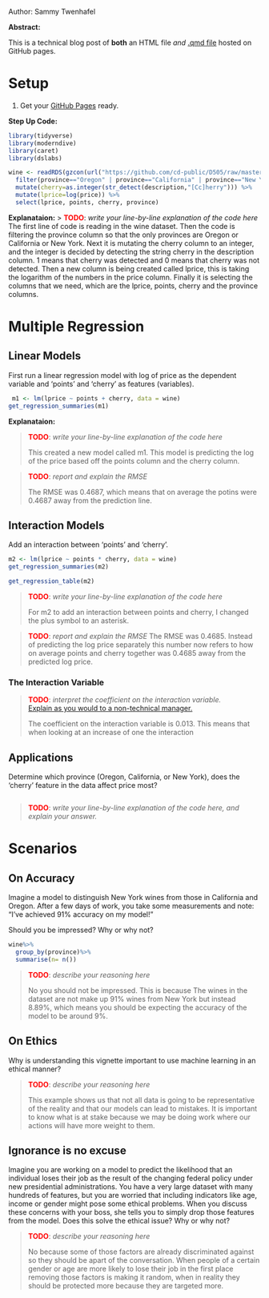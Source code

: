 Author: Sammy Twenhafel

**Abstract:**

This is a technical blog post of **both** an HTML file *and* [.qmd file](src/wine_of_pnw.qmd) hosted on GitHub pages.

# Setup

1.  Get your [GitHub Pages](https://docs.github.com/en/pages/quickstart) ready.

**Step Up Code:**

```r
library(tidyverse)
library(moderndive)
library(caret)
library(dslabs)

wine <- readRDS(gzcon(url("https://github.com/cd-public/D505/raw/master/dat/wine.rds"))) %>%
  filter(province=="Oregon" | province=="California" | province=="New York") %>% 
  mutate(cherry=as.integer(str_detect(description,"[Cc]herry"))) %>% 
  mutate(lprice=log(price)) %>% 
  select(lprice, points, cherry, province)
```

**Explanataion:** \> [TODO]{style="color:red;font-weight:bold"}: *write your line-by-line explanation of the code here* The first line of code is reading in the wine dataset. Then the code is filtering the province column so that the only provinces are Oregon or California or New York. Next it is mutating the cherry column to an integer, and the integer is decided by detecting the string cherry in the description column. 1 means that cherry was detected and 0 means that cherry was not detected. Then a new column is being created called lprice, this is taking the logarithm of the numbers in the price column. Finally it is selecting the columns that we need, which are the lprice, points, cherry and the province columns.

# Multiple Regression

## Linear Models

First run a linear regression model with log of price as the dependent variable and 'points' and 'cherry' as features (variables).

```r
 m1 <- lm(lprice ~ points + cherry, data = wine)
get_regression_summaries(m1)
```

**Explanataion:**

> [TODO]{style="color:red;font-weight:bold"}: *write your line-by-line explanation of the code here*
>
> This created a new model called m1. This model is predicting the log of the price based off the points column and the cherry column.

> [TODO]{style="color:red;font-weight:bold"}: *report and explain the RMSE*
>
> The RMSE was 0.4687, which means that on average the potins were 0.4687 away from the prediction line.

## Interaction Models

Add an interaction between 'points' and 'cherry'.

```r
m2 <- lm(lprice ~ points * cherry, data = wine)
get_regression_summaries(m2)

get_regression_table(m2)
```

> [TODO]{style="color:red;font-weight:bold"}: *write your line-by-line explanation of the code here*
>
> For m2 to add an interaction between points and cherry, I changed the plus symbol to an asterisk.

> [TODO]{style="color:red;font-weight:bold"}: *report and explain the RMSE* The RMSE was 0.4685. Instead of predicting the log price separately this number now refers to how on average points and cherry together was 0.4685 away from the predicted log price.

### The Interaction Variable

> [TODO]{style="color:red;font-weight:bold"}: *interpret the coefficient on the interaction variable.* <br>[Explain as you would to a non-technical manager.](https://youtube.com/clip/UgkxY7ohjoimIef6zpPLjgQHqJcJHeZptuVm?feature=shared)
>
> The coefficient on the interaction variable is 0.013. This means that when looking at an increase of one the interaction

## Applications

Determine which province (Oregon, California, or New York), does the 'cherry' feature in the data affect price most?

```r

```

> [TODO]{style="color:red;font-weight:bold"}: *write your line-by-line explanation of the code here, and explain your answer.*

# Scenarios

## On Accuracy

Imagine a model to distinguish New York wines from those in California and Oregon. After a few days of work, you take some measurements and note: "I've achieved 91% accuracy on my model!"

Should you be impressed? Why or why not?

```r
wine%>%
  group_by(province)%>%
  summarise(n= n())
```

> [TODO]{style="color:red;font-weight:bold"}: *describe your reasoning here*
>
> No you should not be impressed. This is because The wines in the dataset are not make up 91% wines from New York but instead 8.89%, which means you should be expecting the accuracy of the model to be around 9%.

## On Ethics

Why is understanding this vignette important to use machine learning in an ethical manner?

> [TODO]{style="color:red;font-weight:bold"}: *describe your reasoning here*
>
> This example shows us that not all data is going to be representative of the reality and that our models can lead to mistakes. It is important to know what is at stake because we may be doing work where our actions will have more weight to them.

## Ignorance is no excuse

Imagine you are working on a model to predict the likelihood that an individual loses their job as the result of the changing federal policy under new presidential administrations. You have a very large dataset with many hundreds of features, but you are worried that including indicators like age, income or gender might pose some ethical problems. When you discuss these concerns with your boss, she tells you to simply drop those features from the model. Does this solve the ethical issue? Why or why not?

> [TODO]{style="color:red;font-weight:bold"}: *describe your reasoning here*
>
> No because some of those factors are already discriminated against so they should be apart of the conversation. When people of a certain gender or age are more likely to lose their job in the first place removing those factors is making it random, when in reality they should be protected more because they are targeted more.
